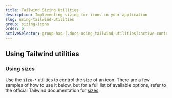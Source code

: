 ```yaml
---
title: Tailwind Sizing Utilities
description: Implementing sizing for icons in your application
slug: using-tailwind-utilities
group: sizing-icons
order: 5
activeSelector: group-has-[.docs-using-tailwind-utilities]:active-content
---
```


## Using Tailwind utilities
### Using sizes

Use the `size-*` utilities to control the size of an icon. There are a few samples of how to use it below, but for a full list of available options, refer to the official Tailwind documentation for [sizes](https://tailwindcss.com/docs/size).
